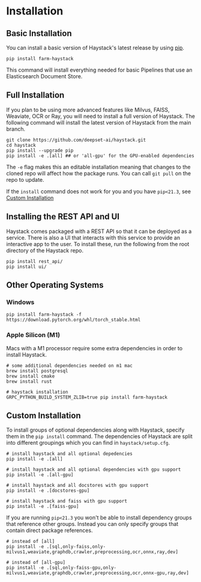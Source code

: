 # Installation

## Basic Installation

You can install a basic version of Haystack's latest release by using [pip](https://github.com/pypa/pip).

```
pip install farm-haystack
```

This command will install everything needed for basic Pipelines that use an Elasticsearch Document Store.

## Full Installation

If you plan to be using more advanced features like Milvus, FAISS, Weaviate, OCR or Ray,
you will need to install a full version of Haystack.
The following command will install the latest version of Haystack from the main branch.

```
git clone https://github.com/deepset-ai/haystack.git
cd haystack
pip install --upgrade pip
pip install -e .[all] ## or 'all-gpu' for the GPU-enabled dependencies
```

The `-e` flag makes this an editable installation meaning that changes to the cloned repo will affect how the package runs.
You can call `git pull` on the repo to update.

If the `install` command does not work for you and you have `pip<21.3`, see [Custom Installation](/overview/v1.3.0/installation#custom-installation)

## Installing the REST API and UI

Haystack comes packaged with a REST API so that it can be deployed as a service.
There is also a UI that interacts with this service to provide an interactive app to the user.
To install these, run the following from the root directory of the Haystack repo.

```
pip install rest_api/
pip install ui/
```

## Other Operating Systems

### Windows

```
pip install farm-haystack -f https://download.pytorch.org/whl/torch_stable.html
```

### Apple Silicon (M1)

Macs with a M1 processor require some extra dependencies in order to install Haystack.

```
# some additional dependencies needed on m1 mac
brew install postgresql
brew install cmake
brew install rust

# haystack installation
GRPC_PYTHON_BUILD_SYSTEM_ZLIB=true pip install farm-haystack
```

## Custom Installation

To install groups of optional dependencies along with Haystack, specify them in the `pip install` command.
The dependencies of Haystack are split into different groupings which you can find in `haystack/setup.cfg`.

```
# install haystack and all optional depedencies
pip install -e .[all]

# install haystack and all optional dependencies with gpu support
pip install -e .[all-gpu]

# install haystack and all docstores with gpu support
pip install -e .[docstores-gpu]

# install haystack and faiss with gpu support
pip install -e .[faiss-gpu]
```

If you are running `pip<21.3` you won't be able to install dependency groups that reference other groups.
Instead you can only specify groups that contain direct package references.

```
# instead of [all]
pip install -e .[sql,only-faiss,only-milvus1,weaviate,graphdb,crawler,preprocessing,ocr,onnx,ray,dev]

# instead of [all-gpu]
pip install -e .[sql,only-faiss-gpu,only-milvus1,weaviate,graphdb,crawler,preprocessing,ocr,onnx-gpu,ray,dev]
```

